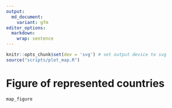 ```yaml
---
output:
  md_document:
    variant: gfm
editor_options: 
  markdown: 
    wrap: sentence
---
```


```r
knitr::opts_chunk$set(dev = 'svg') # set output device to svg
source("scripts/plot_map.R")
```

# Figure of represented countries
```r
map_figure
```